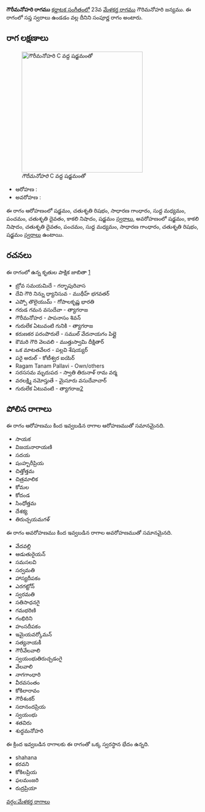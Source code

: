 {{Infobox ragam
	| name          	= గౌరీమనోహరి
	| synonym	    	= 
	| mela          	= 
	| chakra        	= 
	| janaka        	= 
	| type          	= సంపూర్ణ
	| arohanam      	= {{svaraC|S|R2|G2|M1|P|D2|N3|S'}} 
	| avarohanam    	= {{svaraC|S'|N3|D2|P|M1|G2|R2|S}}
	| jeeva         	=
	| chhaya        	=
	| nyasa         	=
	| vishesha      	= 
	| equivalent  		= 
}}
{{కర్ణాటక సంగీత రాగాలు}}
'''గౌరీమనోహరి రాగము''' [[కర్ణాటక సంగీతం]]లో 23వ [[మేళకర్త రాగము]] గౌరిమనోహరి జన్యము.  ఈ రాగంలో సప్త స్వరాలు ఉండడం వల్ల దీనిని సంపూర్ణ రాగం అంటారు.


==రాగ లక్షణాలు==
[[Image:gaurimanohari_kb2wiki.png|thumb|right|316px|''గౌరీమనోహరి'' C వద్ద షడ్జమంతో]]

* ఆరోహణ : {{svaraC|S|R2|G2|M1|P|D2|N3|S'}} 
* అవరోహణ : {{svaraC|S'|N3|D2|P|M1|G2|R2|S}}

ఈ రాగం ఆరోహణంలో షడ్జమం, చతుశృతి రిషభం, సాధారణ  గాంధారం, సుద్ద మధ్యమం, పంచమం, చతుశృతి దైవతం, కాకలి  నిషాదం, షడ్జమం [[స్వరాలు]], అవరోహణంలో షడ్జమం, కాకలి  నిషాదం, చతుశృతి దైవతం, పంచమం, సుద్ద మధ్యమం, సాధారణ  గాంధారం, చతుశృతి రిషభం, షడ్జమం [[స్వరాలు]] ఉంటాయి.

==రచనలు==
ఈ రాగంలో ఉన్న కృతుల పాక్షిక జాబితా [https://github.com/ssrihari/ragavardhini/blob/master/ragas/kritis.psv]
* బ్రోవ సమయమిదే - గర్భాపురివాస
* దేవి  గౌరి నిన్ను ధ్యానిసువ - ముథీహ్ భగవతర్
* ఎప్పో తొలైయుమ్ - గోపాలకృష్ణ భారతి
* గరుడ గమన వసుదేవా - త్యాగరాజ
* గౌరీమనోహర - పాపనాసం  శివన్
* గురులేక ఏటువంటి గునికి - త్యాగరాజ
* కరుణకర  పరంపొరులే - సముల్ వేదనాయగం పిల్లై
* కౌమరి గౌరి వెలవలి - ముత్తుస్వామి దీక్షితార్
* ఒక మాటతవేలర - పల్లవి శేషయ్యర్
* పరై అరుల్ - కోటీశ్వర ఐయెర్
* Ragam Tanam Pallavi - Own/others
* సరససమ మృదుపద - స్వాతి తిరునాళ్ రామ వర్మ
* వరలక్ష్మి  నమోస్తుతే - మైసూరు వసుదేవాచార్
* గురులేక ఏటువంటి - త్యాగరాజ[http://www.karnatik.com/c2343.shtml]




==పోలిన రాగాలు==
ఈ రాగం ఆరోహణము కింద ఇవ్వబడిన రాగాల ఆరోహణముతో సమానమైనది.
* సాయక
* విజయనారాయణి
* సదయ
* షంహ్బరీప్రియ
* చిత్తోత్తమ
* చిత్రమాలిక
* కోమల
* కోదండ
* సింధోత్తమ
* దేశక్య
* తిరుచ్చయమగళ్

ఈ రాగం అవరోహణము కింద ఇవ్వబడిన రాగాల అవరోహణముతో సమానమైనది.
* వేదవల్లి
* ఆడుతురైయన్
* సమసలవి
* సర్వమతి
* హాస్యదీపకం
* ఎరగట్టోన్
* స్వరమతి
* సతిసాధనగై
* గమభరిణి
* గంభిరిని
* హంసదీపకం
* ఇమైయవర్కోమన్
* సత్యనాయకీ
* గౌరీవేలవాలి
* స్వయంభుతిరుచ్చడంగై
* వేలవాలి
*  నాగగాంధారి
* వీరవసంతం
* కోకిలారావం
* గౌరీశంకర్
* సదానందప్రియ
* స్వయంభు
* శతవిరు
* శుద్ధమనోహరి

ఈ క్రింద ఇవ్వబడిన రాగాలకు ఈ రాగంతో ఒక్క స్వరస్థాన భేదం ఉన్నది.
* shahana
* కరవని
* కోకిలప్రియ
* ఫలమంజరి
* రుద్రప్రియా



[[వర్గం:మేళకర్త రాగాలు]]